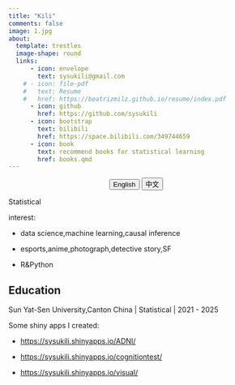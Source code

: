 ```yaml
---
title: "Kili"
comments: false
image: 1.jpg
about:
  template: trestles
  image-shape: round
  links:
      - icon: envelope
        text: sysukili@gmail.com    
    # - icon: file-pdf
    #   text: Resume
    #   href: https://beatrizmilz.github.io/resume/index.pdf  
      - icon: github
        href: https://github.com/sysukili
      - icon: bootstrap
        text: bilibili
        href: https://space.bilibili.com/349744659
      - icon: book
        text: recommend books for statistical learning
        href: books.qmd
---
```


<center>

::: {.btn-group role="group" aria-label="About"}
<a href="about.html"> <button type="button" class="btn btn-primary me-md-2 btn-sm">English</button></a> <a href="about-zh.html"> <button type="button" class="btn btn-primary me-md-2 btn-sm">中文</button></a>
:::

</center>

Statistical

interest:

-   data science,machine learning,causal inference

-   esports,anime,photograph,detective story,SF

-   R&Python

::: {#hero-heading}
## Education

Sun Yat-Sen University,Canton China \| Statistical \| 2021 - 2025
:::

Some shiny apps I created:

-   <https://sysukili.shinyapps.io/ADNI/>

-   <https://sysukili.shinyapps.io/cognitiontest/>

-   <https://sysukili.shinyapps.io/visual/>